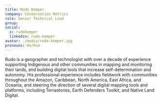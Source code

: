 ```yaml
---
title: Rudo Kemper
company: Conservation Metrics
role: Senior Technical Lead
group:
social:
  x: rudokemper
  linkedin: rudo-kemper
avatar: ./media/rudo-kemper.jpg
pronouns: He/Him
---
```

Rudo is a geographer and technologist with over a decade of experience supporting Indigenous and other communities in mapping and monitoring their lands, and building digital tools that increase self-determination and autonomy. His professional experience includes fieldwork with communities throughout the Amazon, Caribbean, North America, East Africa, and Oceania, and steering the direction of several digital mapping tools and platforms, including Terrastories, Earth Defenders Toolkit, and Native Land Digital.